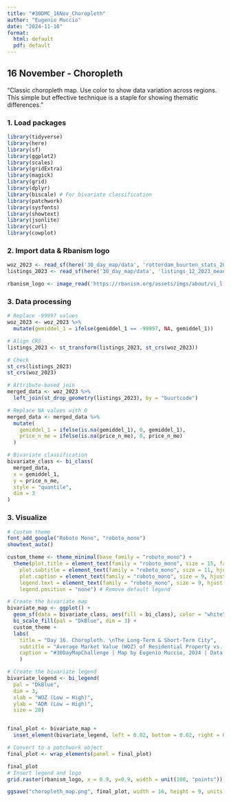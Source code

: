```yaml
---
title: "#30DMC_16Nov_Choropleth"
author: "Eugenio Muccio"
date: "2024-11-16"
format: 
  html: default
  pdf: default
---
```


## 16 November - Choropleth

"Classic choropleth map. Use color to show data variation across regions. This simple but effective technique is a staple for showing thematic differences."

### 1. Load packages

```r
library(tidyverse)
library(here)
library(sf)
library(ggplot2)
library(scales) 
library(gridExtra)
library(magick)
library(grid)
library(dplyr)
library(biscale) # For bivariate classification
library(patchwork)
library(sysfonts)
library(showtext)
library(jsonlite)
library(curl)
library(cowplot)


```

### 2. Import data & Rbanism logo

```r

woz_2023 <- read_sf(here('30_day_map/data', 'rotterdam_buurten_stats_2023.shp'))
listings_2023 <- read_sf(here('30_day_map/data', 'listings_12_2023_mean.shp'))

rbanism_logo <- image_read('https://rbanism.org/assets/imgs/about/vi_l.jpg')

```

### 3. Data processing

```r
# Replace -99997 values
woz_2023 <- woz_2023 %>%
  mutate(gemiddel_1 = ifelse(gemiddel_1 == -99997, NA, gemiddel_1))

# Align CRS
listings_2023 <- st_transform(listings_2023, st_crs(woz_2023))

# Check
st_crs(listings_2023)
st_crs(woz_2023)

# Attribute-based join
merged_data <- woz_2023 %>%
  left_join(st_drop_geometry(listings_2023), by = "buurtcode")

# Replace NA values with 0
merged_data <- merged_data %>%
  mutate(
    gemiddel_1 = ifelse(is.na(gemiddel_1), 0, gemiddel_1),
    price_n_me = ifelse(is.na(price_n_me), 0, price_n_me)
  )

# Bivariate classification
bivariate_class <- bi_class(
  merged_data,
  x = gemiddel_1,    
  y = price_n_me,   
  style = "quantile",
  dim = 3
)

```

### 3. Visualize

```r
# Custom theme
font_add_google("Roboto Mono", "roboto_mono") 
showtext_auto()

custom_theme <- theme_minimal(base_family = "roboto_mono") +
  theme(plot.title = element_text(family = "roboto_mono", size = 15, face = "bold",      hjust = 0.5),
    plot.subtitle = element_text(family = "roboto_mono", size = 11, hjust = 0.5),
    plot.caption = element_text(family = "roboto_mono", size = 9, hjust = 0.5),
    legend.text = element_text(family = "roboto_mono", size = 9, hjust = 0.5),
    legend.position = "none") # Remove default legend

# Create the bivariate map
bivariate_map <- ggplot() +
  geom_sf(data = bivariate_class, aes(fill = bi_class), color = "white", size = 0.1) +
  bi_scale_fill(pal = "DkBlue", dim = 3) +
  custom_theme +
  labs(
    title = "Day 16. Choropleth. \nThe Long-Term & Short-Term City",
    subtitle = "Average Market Value (WOZ) of Residential Property vs. \nAverage Daily Rate of Short-Term Rentals in Rotterdam, 2023",
    caption = "#30DayMapChallenge | Map by Eugenio Muccio, 2024 | Data: CBS, Inside Airbnb"
    )

# Create the bivariate legend
bivariate_legend <- bi_legend(
  pal = "DkBlue",
  dim = 3,
  xlab = "WOZ (Low → High)",
  ylab = "ADR (Low → High)",
  size = 20)


final_plot <- bivariate_map + 
  inset_element(bivariate_legend, left = 0.02, bottom = 0.02, right = 0.3, top = 0.2, align_to = "panel")  # Bottom-left legend

# Convert to a patchwork object
final_plot <- wrap_elements(panel = final_plot)

final_plot
# Insert legend and logo
grid.raster(rbanism_logo, x = 0.9, y=0.9, width = unit(100, "points"))

ggsave("choropleth_map.png", final_plot, width = 16, height = 9, units = "in", dpi = 300)

```
